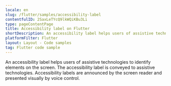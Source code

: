 ```yaml
---
locale: en
slug: /flutter/samples/accessibility-label
contentfulID: 2SaxLeTYcQ9lkWQiKBu3Li
type: pageContentPage
title: Accessibility label on Flutter
shortDescription: An accessibility label helps users of assistive technologies to identify elements on the screen.
platformFilter: Flutter
layout: Layout - Code samples
tag: Flutter code sample
---
```


An accessibility label helps users of assistive technologies to identify elements on the screen. The accessibility label is conveyed to assistive technologies. Accessibility labels are announced by the screen reader and presented visually by voice control.

<CodeSample id="accessibility-label" locale="en" platform="flutter"/>